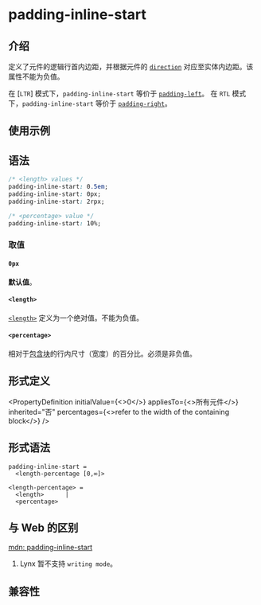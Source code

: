 # padding-inline-start

## 介绍

定义了元件的逻辑行首内边距，并根据元件的 [`direction`](./direction) 对应至实体内边距。该属性不能为负值。

在 [`LTR`] 模式下，`padding-inline-start` 等价于 [`padding-left`](./padding-left)。
在 `RTL` 模式下，`padding-inline-start` 等价于 [`padding-right`](./padding-right)。

## 使用示例


<Go
  example="css-api"
  defaultFile="src/padding-inline-start/App.tsx"
  img="/assets/doc/css/padding-inline.jpg"
  entry="src/padding-inline-start"
  defaultEntryFile="dist/padding-inline-start.lynx.bundle"
/>

## 语法

```css
/* <length> values */
padding-inline-start: 0.5em;
padding-inline-start: 0px;
padding-inline-start: 2rpx;

/* <percentage> value */
padding-inline-start: 10%;
```

### 取值

#### `0px`

**默认值**。

#### `<length>`

[`<length>`](api/css/data-type/length.mdx) 定义为一个绝对值。不能为负值。

#### `<percentage>`

相对于[包含块](https://developer.mozilla.org/zh-CN/docs/Web/CSS/Containing_block)的行内尺寸（宽度）的百分比。必须是非负值。

## 形式定义


<PropertyDefinition
  initialValue={<>0</>}
  appliesTo={<>所有元件</>}
  inherited="否"
  percentages={<>refer to the width of the containing block</>}
/>

## 形式语法

```
padding-inline-start =
  <length-percentage [0,∞]>

<length-percentage> =
  <length>      |
  <percentage>
```

## 与 Web 的区别

[mdn: padding-inline-start](https://developer.mozilla.org/zh-CN/docs/Web/CSS/padding-inline-start)

1. Lynx 暂不支持 `writing mode`。

## 兼容性


<LegacyCompatTable metadata="css/properties/padding-inline-start" />
